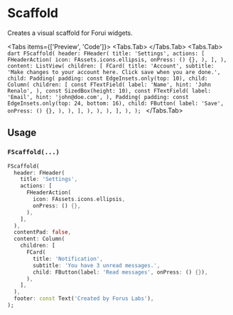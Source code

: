 
# Scaffold
Creates a visual scaffold for Forui widgets.

<Tabs items={['Preview', 'Code']}>
  <Tabs.Tab>
    <Widget name='scaffold' query={{}} height={600}/>
  </Tabs.Tab>
  <Tabs.Tab>
    ```dart
    FScaffold(
      header: FHeader(
        title: 'Settings',
        actions: [
          FHeaderAction(
            icon: FAssets.icons.ellipsis,
            onPress: () {},
          ),
        ],
      ),
      content: ListView(
        children: [
          FCard(
            title: 'Account',
            subtitle: 'Make changes to your account here. Click save when you are done.',
            child: Padding(
              padding: const EdgeInsets.only(top: 10),
              child: Column(
                children: [
                  const FTextField(
                    label: 'Name',
                    hint: 'John Renalo',
                  ),
                  const SizedBox(height: 10),
                  const FTextField(
                    label: 'Email',
                    hint: 'john@doe.com',
                  ),
                  Padding(
                    padding: const EdgeInsets.only(top: 24, bottom: 16),
                    child: FButton(
                      label: 'Save',
                      onPress: () {},
                    ),
                  ),
                ],
              ),
            ),
          ),
        ],
      ),
    );
    ```
  </Tabs.Tab>
</Tabs>

## Usage

### `FScaffold(...)`

```dart
FScaffold(
  header: FHeader(
    title: 'Settings',
    actions: [
      FHeaderAction(
        icon: FAssets.icons.ellipsis,
        onPress: () {},
      ),
    ],
  ),
  contentPad: false,
  content: Column(
    children: [
      FCard(
        title: 'Notification',
        subtitle: 'You have 3 unread messages.',
        child: FButton(label: 'Read messages', onPress: () {}),
      ),
    ],
  ),
  footer: const Text('Created by Forus Labs'),
);
```
